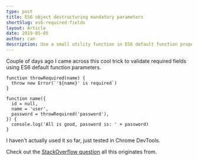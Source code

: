 ```yaml
---
type: post
title: ES6 object destructuring mandatory parameters
shortSlug: es6-required-fields
layout: Article
date: 2019-05-05
author: can
description: Use a small utility function in ES6 default function properties to throw error on missing required props
---
```


Couple of days ago I came across this cool trick to validate required fields using ES6 default function parameters.

```js{8}
function throwRequired(name) {
  throw new Error(`'${name}' is required`)
}

function name({
  id = null,
  name = 'user',
  password = throwRequired('password'),
}) {
  console.log('All is good, password is: ' + password)
}
```

I haven't actually used it so far, just tested in Chrome DevTools.

Check out the [StackOverflow question](https://stackoverflow.com/questions/41536118/es6-object-destructuring-mandatory-parameters) all this originates from.

